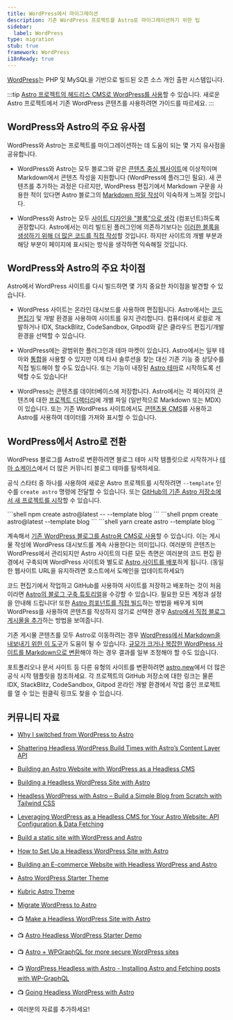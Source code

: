 ```yaml
---
title: WordPress에서 마이그레이션
description: 기존 WordPress 프로젝트를 Astro로 마이그레이션하기 위한 팁
sidebar:
  label: WordPress
type: migration
stub: true
framework: WordPress
i18nReady: true
---
```



[WordPress](https://wordpress.org)는 PHP 및 MySQL을 기반으로 빌드된 오픈 소스 개인 출판 시스템입니다.

:::tip
[Astro 프로젝트의 헤드리스 CMS로 WordPress를 사용](/ko/guides/cms/wordpress/)할 수 있습니다. 새로운 Astro 프로젝트에서 기존 WordPress 콘텐츠를 사용하려면 가이드를 따르세요.
:::

## WordPress와 Astro의 주요 유사점

WordPress와 Astro는 프로젝트를 마이그레이션하는 데 도움이 되는 몇 가지 유사점을 공유합니다.

- WordPress와 Astro는 모두 블로그와 같은 [콘텐츠 중심 웹사이트](/ko/concepts/why-astro/#콘텐츠-중심)에 이상적이며 Markdown에서 콘텐츠 작성을 지원합니다 (WordPress에 플러그인 필요). 새 콘텐츠를 추가하는 과정은 다르지만, WordPress 편집기에서 Markdown 구문을 사용한 적이 있다면 Astro 블로그의 [Markdown 파일 작성](/ko/guides/markdown-content/)이 익숙하게 느껴질 것입니다.

- WordPress와 Astro는 모두 [사이트 디자인을 "블록"으로 생각](/ko/concepts/islands/) (컴포넌트)하도록 권장합니다. Astro에서는 미리 빌드된 플러그인에 의존하기보다는 [이러한 블록을 생성하기 위해 더 많은 코드를 직접 작성](/ko/basics/astro-components/)할 것입니다. 하지만 사이트의 개별 부분과 해당 부분이 페이지에 표시되는 방식을 생각하면 익숙해질 것입니다.

## WordPress와 Astro의 주요 차이점

Astro에서 WordPress 사이트를 다시 빌드하면 몇 가지 중요한 차이점을 발견할 수 있습니다.

- WordPress 사이트는 온라인 대시보드를 사용하여 편집됩니다. Astro에서는 [코드 편집기](/ko/editor-setup/) 및 개발 환경을 사용하여 사이트를 유지 관리합니다. 컴퓨터에서 로컬로 개발하거나 IDX, StackBlitz, CodeSandbox, Gitpod와 같은 클라우드 편집기/개발 환경을 선택할 수 있습니다.

- WordPress에는 광범위한 플러그인과 테마 마켓이 있습니다. Astro에서는 일부 테마와 [통합](https://astro.build/integrations/)을 사용할 수 있지만 이제 타사 솔루션을 찾는 대신 기존 기능 중 상당수를 직접 빌드해야 할 수도 있습니다. 또는 기능이 내장된 [Astro 테마](https://astro.build/themes)로 시작하도록 선택할 수도 있습니다!

- WordPress는 콘텐츠를 데이터베이스에 저장합니다. Astro에서는 각 페이지의 콘텐츠에 대한 [프로젝트 디렉터리](/ko/basics/project-structure/)에 개별 파일 (일반적으로 Markdown 또는 MDX)이 있습니다. 또는 기존 WordPress 사이트에서도 [콘텐츠용 CMS](/ko/guides/cms/)를 사용하고 Astro를 사용하여 데이터를 가져와 표시할 수 있습니다.

## WordPress에서 Astro로 전환

WordPress 블로그를 Astro로 변환하려면 블로그 테마 시작 템플릿으로 시작하거나 [테마 쇼케이스](https://astro.build/themes)에서 더 많은 커뮤니티 블로그 테마를 탐색하세요.

공식 스타터 중 하나를 사용하여 새로운 Astro 프로젝트를 시작하려면 `--template` 인수를 `create astro` 명령에 전달할 수 있습니다. 또는 [GitHub의 기존 Astro 저장소에서 새 프로젝트를 시작](/ko/install-and-setup/#cli-마법사를-통해-설치)할 수 있습니다.

  <PackageManagerTabs>
    <Fragment slot="npm">
    ```shell
    npm create astro@latest -- --template blog
    ```
    </Fragment>
    <Fragment slot="pnpm">
    ```shell
    pnpm create astro@latest --template blog
    ```
    </Fragment>
    <Fragment slot="yarn">
    ```shell
    yarn create astro --template blog
    ```
    </Fragment>
  </PackageManagerTabs>

계속해서 [기존 WordPress 블로그를 Astro용 CMS로 사용](/ko/guides/cms/wordpress/)할 수 있습니다. 이는 게시물 작성에 WordPress 대시보드를 계속 사용한다는 의미입니다. 여러분의 콘텐츠는 WordPress에서 관리되지만 Astro 사이트의 다른 모든 측면은 여러분의 코드 편집 환경에서 구축되며 WordPress 사이트와 별도로 [Astro 사이트를 배포](/ko/guides/deploy/)하게 됩니다. (동일한 웹사이트 URL을 유지하려면 호스트에서 도메인을 업데이트하세요!)

코드 편집기에서 작업하고 GitHub를 사용하여 사이트를 저장하고 배포하는 것이 처음이라면 [Astro의 블로그 구축 튜토리얼](/ko/tutorial/0-introduction/)을 수강할 수 있습니다. 필요한 모든 계정과 설정을 안내해 드립니다! 또한 [Astro 컴포넌트를 직접 빌드](/ko/tutorial/3-components/)하는 방법을 배우게 되며 WordPress를 사용하여 콘텐츠를 작성하지 않기로 선택한 경우 [Astro에서 직접 블로그 게시물을 추가](/ko/tutorial/2-pages/2/)하는 방법을 보여줍니다.

기존 게시물 콘텐츠를 모두 Astro로 이동하려는 경우 [WordPress에서 Markdown을 내보내기 위한 이 도구](https://github.com/lonekorean/wordpress-export-to-markdown)가 도움이 될 수 있습니다. [규모가 크거나 복잡한 WordPress 사이트를 Markdown으로 변환](https://swizec.com/blog/how-to-export-a-large-wordpress-site-to-markdown/)해야 하는 경우 결과를 일부 조정해야 할 수도 있습니다.

포트폴리오나 문서 사이트 등 다른 유형의 사이트를 변환하려면 [astro.new](https://astro.new)에서 더 많은 공식 시작 템플릿을 참조하세요. 각 프로젝트의 GitHub 저장소에 대한 링크는 물론 IDX, StackBlitz, CodeSandbox, Gitpod 온라인 개발 환경에서 작업 중인 프로젝트를 열 수 있는 원클릭 링크도 찾을 수 있습니다.

## 커뮤니티 자료

- [Why I switched from WordPress to Astro](https://dev.to/fratzinger/why-i-switched-from-wordpress-to-astro-5ge)
- [Shattering Headless WordPress Build Times with Astro’s Content Layer API](https://andrewkepson.com/blog/headless-wordpress/build-time-astro-content-layer-api/)
- [Building an Astro Website with WordPress as a Headless CMS](https://blog.openreplay.com/building-an-astro-website-with-wordpress-as-a-headless-cms/)
- [Building a Headless WordPress Site with Astro](https://wpengine.com/builders/building-headless-wordpress-site-astro/)
- [Headless WordPress with Astro – Build a Simple Blog from Scratch with Tailwind CSS](https://fullstackdigital.io/blog/headless-wordpress-with-astro-build-a-simple-blog/)
- [Leveraging WordPress as a Headless CMS for Your Astro Website: API Configuration & Data Fetching](https://medium.com/@bangemann.dev/configure-wordpress-rest-api-setup-data-fetching-4af5161095f6)
- [Build a static site with WordPress and Astro](https://kinsta.com/blog/wordpress-astro/)
- [How to Set Up a Headless WordPress Site with Astro](https://dev.to/mathiasahlgren/how-to-set-up-a-headless-wordpress-site-with-astro-3a2h)
- [Building an E-commerce Website with Headless WordPress and Astro](https://shaxadd.medium.com/building-an-e-commerce-website-with-headless-wordpress-and-astro-2712d8c8b735)
- [Astro WordPress Starter Theme](https://astro.build/themes/details/astro-wordpress-starter/)
- [Kubric Astro Theme](https://astro.build/themes/details/kubrick-astro/)
- [Migrate WordPress to Astro](https://delucis.github.io/dewp/)
- 📺 [Make a Headless WordPress Site with Astro](https://www.youtube.com/watch?v=54U7dVmhyxE)
- 📺 [Astro Headless WordPress Starter Demo](https://www.youtube.com/watch?v=BcoxZZIfESI)
- 📺 [Astro + WPGraphQL for more secure WordPress sites](https://www.youtube.com/watch?v=fWxn-r83ygQ)
- 📺 [WordPress Headless with Astro - Installing Astro and Fetching posts with WP-GraphQL](https://www.youtube.com/watch?v=2PSqABrME28)
- 📺 [Going Headless WordPress with Astro](https://www.youtube.com/watch?v=MP2TR6Z_YTc)

- 여러분의 자료를 추가하세요!

